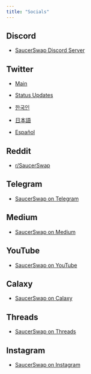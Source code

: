 ```yaml
---
title: "Socials"
---
```



## **Discord**

* [SaucerSwap Discord Server](https://discord.com/invite/saucerswap)

## Twitter

* [Main](https://twitter.com/SaucerSwapLabs)

* [Status Updates](https://twitter.com/SaucerStatus)

* [한국인](https://twitter.com/SaucerswapK)

* [日本語](https://twitter.com/SaucerswapJ)

* [Español](https://twitter.com/SaucerSwapEs)

## **Reddit**

* [r/SaucerSwap](https://www.reddit.com/r/SaucerSwap)

## **Telegram**

* [SaucerSwap on Telegram](https://t.me/SaucerSwapLabs)

## **Medium**

* [SaucerSwap on Medium](https://medium.com/@saucerswap)

## **YouTube**

* [SaucerSwap on YouTube](https://www.youtube.com/@saucerswap)

## Calaxy

* [SaucerSwap on Calaxy](https://calaxy.com/@SaucerSwapLabs)

## **Threads**

* [SaucerSwap on Threads](https://www.threads.net/@saucerswaplabs)

## **Instagram**

* [SaucerSwap on Instagram](https://www.instagram.com/saucerswaplabs/)
